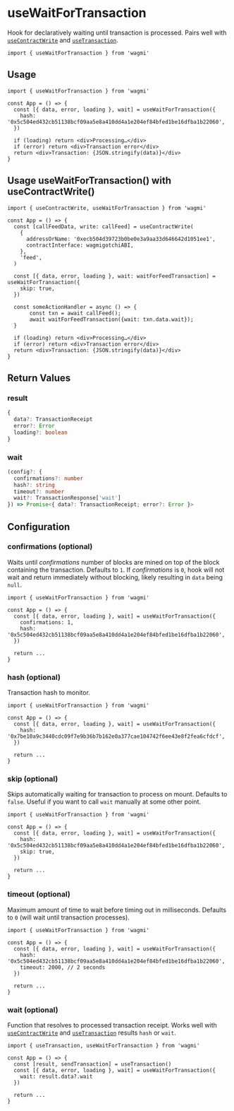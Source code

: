 # useWaitForTransaction

Hook for declaratively waiting until transaction is processed. Pairs well with [`useContractWrite`](/docs/hooks/useContractWrite) and [`useTransaction`](/docs/hooks/useTransaction).

```tsx
import { useWaitForTransaction } from 'wagmi'
```

## Usage

```tsx
import { useWaitForTransaction } from 'wagmi'

const App = () => {
  const [{ data, error, loading }, wait] = useWaitForTransaction({
    hash: '0x5c504ed432cb51138bcf09aa5e8a410dd4a1e204ef84bfed1be16dfba1b22060',
  })

  if (loading) return <div>Processing…</div>
  if (error) return <div>Transaction error</div>
  return <div>Transaction: {JSON.stringify(data)}</div>
}
```

## Usage useWaitForTransaction() with useContractWrite()

```tsx
import { useContractWrite, useWaitForTransaction } from 'wagmi'

const App = () => {
  const [callFeedData, write: callFeed] = useContractWrite(
    {
      addressOrName: '0xecb504d39723b0be0e3a9aa33d646642d1051ee1',
      contractInterface: wagmigotchiABI,
    },
    'feed',
  )
  
  const [{ data, error, loading }, wait: waitForFeedTransaction] = useWaitForTransaction({
    skip: true,
  })

  const someActionHandler = async () => {
       const txn = await callFeed();
       await waitForFeedTransaction({wait: txn.data.wait});
  }
  
  if (loading) return <div>Processing…</div>
  if (error) return <div>Transaction error</div>
  return <div>Transaction: {JSON.stringify(data)}</div>
}
```

## Return Values

### result

```ts
{
  data?: TransactionReceipt
  error?: Error
  loading?: boolean
}
```

### wait

```ts
(config?: {
  confirmations?: number
  hash?: string
  timeout?: number
  wait?: TransactionResponse['wait']
}) => Promise<{ data?: TransactionReceipt; error?: Error }>
```

## Configuration

### confirmations (optional)

Waits until _confirmations_ number of blocks are mined on top of the block containing the transaction. Defaults to `1`. If _confirmations_ is `0`, hook will not wait and return immediately without blocking, likely resulting in `data` being `null`.

```tsx highlight='5'
import { useWaitForTransaction } from 'wagmi'

const App = () => {
  const [{ data, error, loading }, wait] = useWaitForTransaction({
    confirmations: 1,
    hash: '0x5c504ed432cb51138bcf09aa5e8a410dd4a1e204ef84bfed1be16dfba1b22060',
  })

  return ...
}
```

### hash (optional)

Transaction hash to monitor.

```tsx highlight='5'
import { useWaitForTransaction } from 'wagmi'

const App = () => {
  const [{ data, error, loading }, wait] = useWaitForTransaction({
    hash: '0x7be10a9c3440cdc09f7e9b36b7b162e0a377cae104742f6ee43e8f2fea6cfdcf',
  })

  return ...
}
```

### skip (optional)

Skips automatically waiting for transaction to process on mount. Defaults to `false`. Useful if you want to call `wait` manually at some other point.

```tsx highlight='6'
import { useWaitForTransaction } from 'wagmi'

const App = () => {
  const [{ data, error, loading }, wait] = useWaitForTransaction({
    hash: '0x5c504ed432cb51138bcf09aa5e8a410dd4a1e204ef84bfed1be16dfba1b22060',
    skip: true,
  })

  return ...
}
```

### timeout (optional)

Maximum amount of time to wait before timing out in milliseconds. Defaults to `0` (will wait until transaction processes).

```tsx highlight='5'
import { useWaitForTransaction } from 'wagmi'

const App = () => {
  const [{ data, error, loading }, wait] = useWaitForTransaction({
    hash: '0x5c504ed432cb51138bcf09aa5e8a410dd4a1e204ef84bfed1be16dfba1b22060',
    timeout: 2000, // 2 seconds
  })

  return ...
}
```

### wait (optional)

Function that resolves to processed transaction receipt. Works well with [`useContractWrite`](/docs/hooks/useContractWrite) and [`useTransaction`](/docs/hooks/useTransaction) results `hash` or `wait`.

```tsx highlight='6'
import { useTransaction, useWaitForTransaction } from 'wagmi'

const App = () => {
  const [result, sendTransaction] = useTransaction()
  const [{ data, error, loading }, wait] = useWaitForTransaction({
    wait: result.data?.wait
  })

  return ...
}
```
